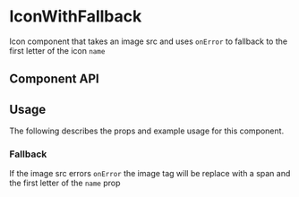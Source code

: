 

# IconWithFallback

Icon component that takes an image src and uses `onError` to fallback to the first letter of the icon `name`

<Canvas>
  <Story id="ui-components-ui-icon-with-fallback-icon-with-fallback-stories-js--default-story" />
</Canvas>

## Component API

<ArgsTable of={IconWithFallback} />

## Usage

The following describes the props and example usage for this component.

### Fallback

If the image src errors `onError` the image tag will be replace with a span and the first letter of the `name` prop

<Canvas>
  <Story id="ui-components-ui-icon-with-fallback-icon-with-fallback-stories-js--fallback" />
</Canvas>
